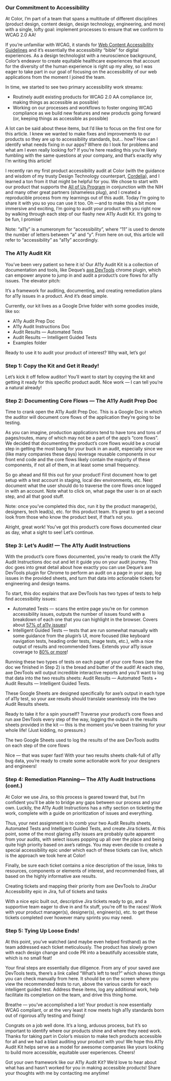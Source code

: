 
<HeroStrip
  title="Creating an a11y audit kit"
  subtitle="Breaking down my approach to accessibility auditing for the NIH's All of Us research program. 🧐"
  image="/blog/creating-an-a11y-auditing-kit/cover.png"
  date="August 2022"
  category="A11y"
/>

### Our Commitment to Accessibility

At Color, I’m part of a team that spans a multitude of different disciplines (product design, content design, design technology, engineering, and more) with a single, lofty goal: implement processes to ensure that we conform to WCAG 2.0 AA!

If you’re unfamiliar with WCAG, it stands for [Web Content Accessibility Guidelines](https://www.w3.org/WAI/standards-guidelines/wcag/) and it’s essentially the accessibility “bible” for digital experiences. As a design technologist with a neuroscience background, Color’s endeavor to create equitable healthcare experiences that account for the diversity of the human experience is right up my alley, so I was eager to take part in our goal of focusing on the accessibility of our web applications from the moment I joined the team.

In time, we started to see two primary accessibility work streams:

- Routinely audit existing products for WCAG 2.0 AA compliance (or, making things as accessible as possible)
- Working on our processes and workflows to foster ongoing WCAG compliance as we build new features and new products going forward (or, keeping things as accessible as possible)

A lot can be said about these items, but I’d like to focus on the first one for this article. I knew we wanted to make fixes and improvements to our products so they are up to accessibility standards, but… how? How can I identify what needs fixing in our apps? Where do I look for problems and what am I even really looking for? If you’re here reading this you’re likely fumbling with the same questions at your company, and that’s exactly why I’m writing this article!

I recently ran my first product accessibility audit at Color (with the guidance and wisdom of my trusty Design Technology counterpart, [Cordelia](https://medium.com/u/5c929a7ccb98?source=post_page-----4dd09c1ceff4--------------------------------)), and I learned a ton from it that might be helpful for you. We chose to start with our product that supports the [All of Us Program](https://www.joinallofus.org/) in conjunction with the NIH and many other great partners (shameless plug), and I created a reproducible process from my learnings out of this audit. Today I’m going to share it with you so you can use it too. Oh —and to make this a bit more immersive and exciting, I’m going to audit your product with you right now by walking through each step of our flashy new A11y Audit Kit. It’s going to be fun, I promise!

<Note>
  Note: “a11y” is a numeronym for “accessibility”, where “11” is used to denote
  the number of letters between “a” and “y”. From here on out, this article will
  refer to “accessibility” as “a11y” accordingly.
</Note>

### The A11y Audit Kit

You’ve been very patient so here it is! Our A11y Audit Kit is a collection of documentation and tools, like Deque’s [axe DevTools](https://www.deque.com/axe/devtools/) chrome plugin, which can empower anyone to jump in and audit a product’s core flows for a11y issues. The elevator pitch:

<Note>
  It’s a framework for auditing, documenting, and creating remediation plans for
  a11y issues in a product. And it’s dead simple.
</Note>

Currently, our kit lives as a Google Drive folder with some goodies inside, like so:

- A11y Audit Prep Doc
- A11y Audit Instructions Doc
- Audit Results — Automated Tests
- Audit Results — Intelligent Guided Tests
- Examples folder

<ContentImage
  image="/blog/creating-an-a11y-auditing-kit/audit-kit.webp"
  caption="Audit kit folder in Google Drive"
/>
Ready to use it to audit your product of interest? Why wait, let’s go!

### Step 1: Copy the Kit and Get it Ready!

Let’s kick it off fellow auditor! You’ll want to start by copying the kit and getting it ready for this specific product audit. Nice work — I can tell you’re a natural already!

### Step 2: Documenting Core Flows — The A11y Audit Prep Doc

Time to crank open the A11y Audit Prep Doc. This is a Google Doc in which the auditor will document core flows of the application they’re going to be testing.

As you can imagine, production applications tend to have tons and tons of pages/routes, many of which may not be a part of the app’s “core flows”. We decided that documenting the product’s core flows would be a crucial step in getting the most bang for your buck in an audit, especially since we (like many companies these days) leverage reusable components in our front end code and the core flows likely contain the majority of these components, if not all of them, in at least some small frequency.

So go ahead and fill this out for your product! First document how to get setup with a test account in staging, local dev environments, etc. Next document what the user should do to traverse the core flows once logged in with an account. Note what to click on, what page the user is on at each step, and all that good stuff.

<Note>
  Note: once you’ve completed this doc, run it by the product manager(s),
  designers, tech lead(s), etc. for this product team. It’s great to get a
  second look from those who know the product best, if that’s not you.
</Note>

<ContentImage
  image="/blog/creating-an-a11y-auditing-kit/core-flows.webp"
  caption="Core flows template document in the audit kit"
/>

Alright, great work! You’ve got this product’s core flows documented clear as day, what a sight to see! Let’s continue.

### Step 3: Let’s Audit! — The A11y Audit Instructions

With the product’s core flows documented, you’re ready to crank the A11y Audit Instructions doc out and let it guide you on your audit journey. This doc goes into great detail about how exactly you can use Deque’s axe DevTools plugin for Chrome to perform an audit on a page in your app, log issues in the provided sheets, and turn that data into actionable tickets for engineering and design teams.

To start, this doc explains that axe DevTools has two types of tests to help find accessibility issues:

- Automated Tests — scans the entire page you’re on for common accessibility issues, outputs the number of issues found with a breakdown of each one that you can highlight in the browser. Covers about [57% of a11y issues](https://www.deque.com/automated-accessibility-testing-coverage/)!
- Intelligent Guided Tests — tests that are run somewhat manually with some guidance from the plugin’s UI, more focused (like keyboard navigation tests, heading order tests, image tests, etc.), with a nice output of results and recommended fixes. Extends your a11y issue coverage to [80% or more](https://www.youtube.com/watch?v=aM4nKEZyOjE)!

Running these two types of tests on each page of your core flows (see the doc we finished in Step 2) is the bread and butter of the audit! At each step, axe DevTools will output incredible interactive reports and you’ll want to log that data into the two results sheets: Audit Results — Automated Tests + Audit Results — Intelligent Guided Tests.

These Google Sheets are designed specifically for axe’s output in each type of a11y test, so your axe results should translate seamlessly into the two Audit Results sheets.

Ready to take it for a spin yourself? Traverse your product’s core flows and run axe DevTools every step of the way, logging the output in the results sheets provided in the kit — this is the moment you’ve been training for your whole life! (Just kidding, no pressure.)

The two Google Sheets used to log the results of the axe DevTools audits on each step of the core flows

<ContentImage
  image="/blog/creating-an-a11y-auditing-kit/sheet1.webp"
  caption="Automated Tests sheet in the audit kit"
/>
<ContentImage
  image="/blog/creating-an-a11y-auditing-kit/sheet2.webp"
  caption="Intelligent Guided Tests sheet in the audit kit"
/>

Nice — that was super fast! With your two results sheets chalk-full of a11y bug data, you’re ready to create some actionable work for your designers and engineers!

### Step 4: Remediation Planning— The A11y Audit Instructions (cont.)

At Color we use Jira, so this process is geared toward that, but I’m confident you’ll be able to bridge any gaps between our process and your own. Luckily, the A11y Audit Instructions has a nifty section on ticketing the work, complete with a guide on prioritization of issues and everything.

Thus, your next assignment is to comb your two Audit Results sheets, Automated Tests and Intelligent Guided Tests, and create Jira tickets. At this point, some of the most glaring a11y issues are probably quite apparent from your audits, with select issues popping up all over the place and being quite high priority based on axe’s ratings. You may even decide to create a special accessibility epic under which each of these tickets can live, which is the approach we took here at Color!

Finally, be sure each ticket contains a nice description of the issue, links to resources, components or elements of interest, and recommended fixes, all based on the highly informative axe results.

<ContentImage
  image="/blog/creating-an-a11y-auditing-kit/severity.webp"
  caption="Severity guide in the audit kit"
/>
<ContentImage
  image="/blog/creating-an-a11y-auditing-kit/jira.webp"
  caption="Jira Epic creation in the audit kit"
/>

Creating tickets and mapping their priority from axe DevTools to JiraOur Accessibility epic in Jira, full of tickets and tasks

With a nice epic built out, descriptive Jira tickets ready to go, and a supportive team eager to dive in and fix stuff, you’re off to the races! Work with your product manager(s), designer(s), engineer(s), etc. to get these tickets completed over however many sprints you may need.

### Step 5: Tying Up Loose Ends!

At this point, you’ve watched (and maybe even helped firsthand) as the team addressed each ticket meticulously. The product has slowly grown with each design change and code PR into a beautifully accessible state, which is no small feat!

Your final steps are essentially due diligence. From any of your saved axe DevTools tests, there’s a link called “What’s left to test?” which shows things you can check manually from here. It should be on the screen where you view the recommended tests to run, above the various cards for each intelligent guided test. Address these items, log any additional work, help facilitate its completion on the team, and drive this thing home.

Breathe — you’ve accomplished a lot!
Your product is now essentially WCAG compliant, or at the very least it now meets high a11y standards born out of rigorous a11y testing and fixing!

Congrats on a job well done. It’s a long, arduous process, but it’s so important to identify where our products shine and where they need work. Thanks for taking part in Color’s mission to make tech products accessible for all and we had a blast auditing your product with you! We hope this A11y Audit Kit helps serve as a model for awesome companies like yours looking to build more accessible, equitable user experiences. Cheers!

<Note>
  Got your own framework like our A11y Audit Kit? We’d love to hear about what
  has and hasn’t worked for you in making accessible products! Share your
  thoughts with me by contacting me anytime!
</Note>
